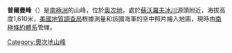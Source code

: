 {{coord|69|57|S|159|15|E|display=title}}

'''普爾曼峰'''（{{lang-en|Poorman Peak}}）是[[南極洲|南極洲]]的山峰，位於[[奧次地|奧次地]]，處於[[蘇沃羅夫冰川|蘇沃羅夫冰川]]源頭附近，海拔高度1,610米，[[美國地質調查局|美國地質調查局]]根據測量和該國海軍的空中照片繪入地圖，現時由[[南極條約體系|南極條約體系]]管理。

{{DEFAULTSORT:Poorman Peak}}
[[Category:奧次地山峰|Category:奧次地山峰]]


{{OatesLand-geo-stub}}